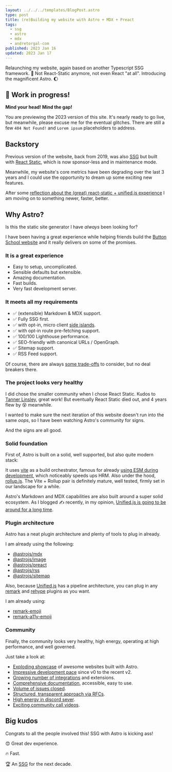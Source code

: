 ```yaml
---
layout: ../../../templates/BlogPost.astro
type: post
title: (re)Building my website with Astro + MDX + Preact
tags:
  - ssg
  - astro
  - mdx
  - andretorgal-com
published: 2023 Jan 16
updated: 2023 Jan 17
---
```


<Abstract>

Relaunching my website, again based on another Typescript SSG framework. :rocket: Not React-Static anymore, not even React "at all". Introducing the magnificent Astro. :moon:

</Abstract>

<Note type="construction">

## :construction: Work in progress!

**Mind your head! Mind the gap!**

You are previewing the 2023 version of this site. It's nearly ready to go live, but meanwhile, please excuse me for the eventual glitches. There are still a few `404 Not Found!` and `Lorem ipsum` placeholders to address.

</Note>

## Backstory

Previous version of the website, back from 2019, was also [SSG](/tags/ssg) but built with [React Static](/meta/records/rejected/react-static), which is now sponsor-less and in maintenance mode.

Meanwhile, my website's core metrics have been degrading over the last 3 years and I could use the opportunity to dream up some exciting new features.

After some [reflection about the (great) react-static + unified.js experience](/posts/2023-01/saying-goodbye-to-my-react-static-website) I am moving on to something newer, faster, better.

## Why Astro?

Is this the static site generator I have _always_ been looking for?

I have been having a great experience while helping friends build the [Button School website](https://buttonschool.com/) and it really delivers on some of the promises.

### It is a great experience

- Easy to setup, uncomplicated.
- Sensible defaults but extensible.
- Amazing documentation.
- Fast builds.
- Very fast development server.

### It meets all my requirements

- :white_check_mark: (extensible) Markdown & MDX support.
- :white_check_mark: Fully SSG first.
- :white_check_mark: with opt-in, micro client [side islands](https://docs.astro.build/en/concepts/islands/).
- :white_check_mark: with opt-in route pre-fetching support.
- :white_check_mark: 100/100 Lighthouse performance.
- :white_check_mark: SEO-friendly with canonical URLs / OpenGraph.
- :white_check_mark: Sitemap support.
- :white_check_mark: RSS Feed support.

Of course, there are always [some trade-offs](/meta/records/current/build-with-astro) to consider, but no deal breakers there.

### The project looks very healthy

I did chose the smaller community when I chose React Static. Kudos to [Tanner Linsley](https://tannerlinsley.com/), great work! But eventually React Static died out, and 4 years flew by :dizzy_face: meanwhile.

I wanted to make sure the next iteration of this website doesn't run into the same _oops_, so I have been watching Astro's community for signs.

And the signs are all good.

### Solid foundation

First of, Astro is built on a solid, well supported, but also quite modern stack:

It uses [vite](https://vitejs.dev/) as a build orchestrator, famous for already [using ESM during development](https://vitejs.dev/guide/why.html), which noticeably speeds ups HRM. Also under the hood, [rollup.js](https://rollupjs.org/). The Vite + Rollup pair is definitely mature, well tested, firmly set in our landscape for a while.

Astro's Markdown and MDX capabilities are also built around a super solid ecosystem. As I blogged :writing_hand: recently, in my opinion, [Unified.js is going to be around for a long time](/posts/2023-01/unified-js-is-going-to-be-around-for-a-long-time).

### Plugin architecture

Astro has a neat plugin architecture and plenty of tools to plug in already.

I am already using the following:

- [@astrojs/mdx](https://docs.astro.build/en/guides/integrations-guide/mdx/)
- [@astrojs/image](https://docs.astro.build/en/guides/integrations-guide/mdx/)
- [@astrojs/preact](https://docs.astro.build/en/guides/integrations-guide/mdx/)
- [@astrojs/rss](https://docs.astro.build/en/guides/integrations-guide/mdx/)
- [@astrojs/sitemap](https://docs.astro.build/en/guides/integrations-guide/mdx/)

Also, because [Unified.js](/tags/unified-js.mdx) has a pipeline architecture, you can plug in any [remark](https://github.com/remarkjs/remark/blob/main/doc/plugins.md) and [rehype](https://github.com/rehypejs/rehype-autolink-headings) plugins as you want.

I am already using:

- [remark-emoji](https://www.npmjs.com/package/remark-emoji)
- [remark-a11y-emoji](https://github.com/florianeckerstorfer/remark-a11y-emoji)

### Community

Finally, the community looks very healthy, high energy, operating at high performance, and well governed.

Just take a look at:

- [Exploding showcase](https://astro.build/showcase) of awesome websites built with Astro.
- [Impressive development pace](https://github.com/withastro/astro/commits/main?before=8c100a6fe6cc652c3799d1622e12c2c969f30510+420&branch=main&path%5B%5D=packages&path%5B%5D=astro&path%5B%5D=CHANGELOG.md&qualified_name=refs%2Fheads%2Fmain) since v0 to the recent v2.
- [Growing number of integrations](https://astro.build/integrations/) and extensions.
- [Comprehensive documentation](https://docs.astro.build/en/getting-started/), accessible, easy to use.
- [Volume of issues closed](https://github.com/withastro/astro/issues).
- [Structured, transparent approach via RFCs](https://github.com/withastro/rfcs).
- [High energy in discord sever](https://discord.com/invite/astro-community-700607091391594567).
- [Exciting community call videos](https://www.youtube.com/@astrodotbuild).

## Big kudos

Congrats to all the people involved this! SSG with Astro is kicking ass!

:heart_eyes: Great dev experience.

:fire: Fast.

:trophy: An [SSG](/tags/ssg) for the next decade.
